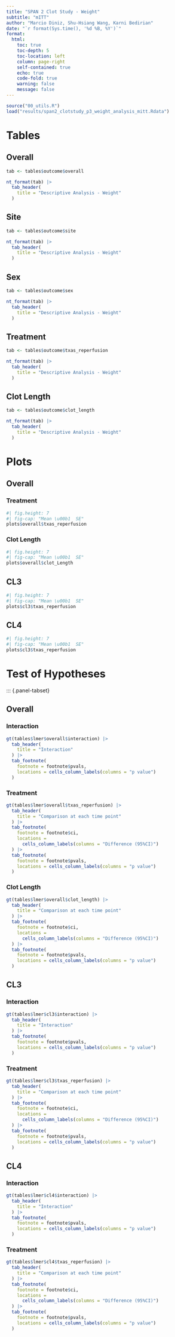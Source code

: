 ```yaml
---
title: "SPAN 2 Clot Study - Weight"
subtitle: "mITT"
author: "Marcio Diniz, Shu-Hsiang Wang, Karni Bedirian"
date: "`r format(Sys.time(), '%d %B, %Y')`"
format: 
  html:
    toc: true
    toc-depth: 5
    toc-location: left
    column: page-right
    self-contained: true
    echo: true
    code-fold: true
    warning: false
    message: false
---
```


```r
source("00_utils.R") 
load("results/span2_clotstudy_p3_weight_analysis_mitt.Rdata")
```

# Tables

::: {.panel-tabset}
## Overall


```r
tab <- tables$outcome$overall

nt_format(tab) |>
  tab_header(
    title = "Descriptive Analysis - Weight"
  ) 
```


## Site
```r
tab <- tables$outcome$site

nt_format(tab) |>
  tab_header(
    title = "Descriptive Analysis - Weight"
  ) 

```

## Sex
```r
tab <- tables$outcome$sex

nt_format(tab) |>
  tab_header(
    title = "Descriptive Analysis - Weight"
  ) 
```

## Treatment
```r
tab <- tables$outcome$txas_reperfusion

nt_format(tab) |>
  tab_header(
    title = "Descriptive Analysis - Weight"
  ) 
```

## Clot Length
```r
tab <- tables$outcome$clot_length

nt_format(tab) |>
  tab_header(
    title = "Descriptive Analysis - Weight"
  ) 
```

:::

# Plots 

::: {.panel-tabset}

## Overall

::: {.panel-tabset}

### Treatment

```r
#| fig.height: 7
#| fig-cap: "Mean \u00b1  SE"
plots$overall$txas_reperfusion
```

### Clot Length

```r
#| fig.height: 7
#| fig-cap: "Mean \u00b1  SE"
plots$overall$clot_Length
```

:::

## CL3

```r
#| fig.height: 7
#| fig-cap: "Mean \u00b1  SE"
plots$cl3$txas_reperfusion
```

## CL4

```r
#| fig.height: 7
#| fig-cap: "Mean \u00b1  SE"
plots$cl3$txas_reperfusion
```

:::

# Test of Hypotheses

::: {.panel-tabset}

## Overall

::: {.panel-tabset}

### Interaction

```r
gt(tables$lmer$overall$interaction) |>
  tab_header(
    title = "Interaction"
  ) |>
  tab_footnote(
    footnote = footnote$pvals,
    locations = cells_column_labels(columns = "p value")
  ) 
```

### Treatment

```r
gt(tables$lmer$overall$txas_reperfusion) |>
  tab_header(
    title = "Comparison at each time point"
  ) |>
  tab_footnote(
    footnote = footnote$ci,
    locations = 
      cells_column_labels(columns = "Difference (95%CI)")
  ) |>
  tab_footnote(
    footnote = footnote$pvals,
    locations = cells_column_labels(columns = "p value")
  ) 
```

### Clot Length

```r
gt(tables$lmer$overall$clot_length) |>
  tab_header(
    title = "Comparison at each time point"
  ) |>
  tab_footnote(
    footnote = footnote$ci,
    locations = 
      cells_column_labels(columns = "Difference (95%CI)")
  ) |>
  tab_footnote(
    footnote = footnote$pvals,
    locations = cells_column_labels(columns = "p value")
  ) 
```

:::

## CL3

::: {.panel-tabset}

### Interaction 

```r
gt(tables$lmer$cl3$interaction) |>
  tab_header(
    title = "Interaction"
  ) |>
  tab_footnote(
    footnote = footnote$pvals,
    locations = cells_column_labels(columns = "p value")
  ) 
```

### Treatment

```r
gt(tables$lmer$cl3$txas_reperfusion) |>
  tab_header(
    title = "Comparison at each time point"
  ) |>
  tab_footnote(
    footnote = footnote$ci,
    locations = 
      cells_column_labels(columns = "Difference (95%CI)")
  ) |>
  tab_footnote(
    footnote = footnote$pvals,
    locations = cells_column_labels(columns = "p value")
  ) 
```

:::

## CL4

::: {.panel-tabset}

### Interaction 

```r
gt(tables$lmer$cl4$interaction) |>
  tab_header(
    title = "Interaction"
  ) |>
  tab_footnote(
    footnote = footnote$pvals,
    locations = cells_column_labels(columns = "p value")
  ) 
```

### Treatment

```r
gt(tables$lmer$cl4$txas_reperfusion) |>
  tab_header(
    title = "Comparison at each time point"
  ) |>
  tab_footnote(
    footnote = footnote$ci,
    locations = 
      cells_column_labels(columns = "Difference (95%CI)")
  ) |>
  tab_footnote(
    footnote = footnote$pvals,
    locations = cells_column_labels(columns = "p value")
  ) 
```

:::